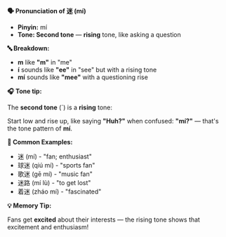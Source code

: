 **🗣️ Pronunciation of 迷 (mí)**

- **Pinyin:** mí
- **Tone: Second tone** — **rising** tone, like asking a question

**🔤 Breakdown:**

- **m** like **"m"** in "me"
- **í** sounds like **"ee"** in "see" but with a rising tone
- **mí** sounds like **"mee"** with a questioning rise

**🎧 Tone tip:**

The **second tone** (´) is a **rising** tone:

Start low and rise up, like saying **"Huh?"** when confused: **"mí?"** — that's the tone pattern of
**mí**.

**📝 Common Examples:**

- 迷 (mí) - "fan; enthusiast"
- 球迷 (qiú mí) - "sports fan"
- 歌迷 (gē mí) - "music fan"
- 迷路 (mí lù) - "to get lost"
- 着迷 (zháo mí) - "fascinated"

**💡 Memory Tip:**

Fans get **excited** about their interests — the rising tone shows that excitement and enthusiasm!
